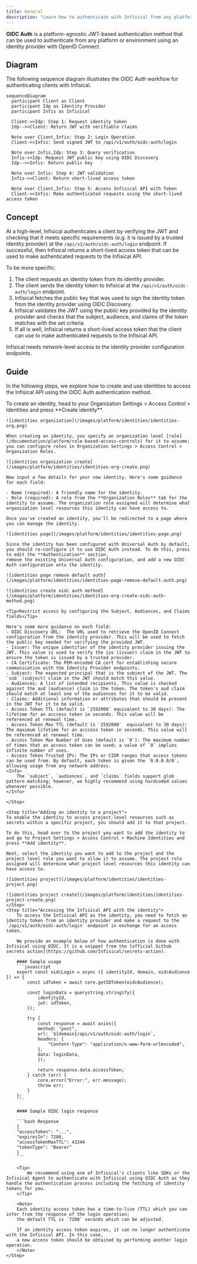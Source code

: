 ```yaml
---
title: General
description: "Learn how to authenticate with Infisical from any platform or environment using OpenID Connect (OIDC)."
---
```


**OIDC Auth** is a platform-agnostic JWT-based authentication method that can be used to authenticate from any platform or environment using an identity provider with OpenID Connect.

## Diagram

The following sequence diagram illustrates the OIDC Auth workflow for authenticating clients with Infisical.

```mermaid
sequenceDiagram
  participant Client as Client
  participant Idp as Identity Provider
  participant Infis as Infisical

  Client->>Idp: Step 1: Request identity token
  Idp-->>Client: Return JWT with verifiable claims

  Note over Client,Infis: Step 2: Login Operation
  Client->>Infis: Send signed JWT to /api/v1/auth/oidc-auth/login

  Note over Infis,Idp: Step 3: Query verification
  Infis->>Idp: Request JWT public key using OIDC Discovery
  Idp-->>Infis: Return public key

  Note over Infis: Step 4: JWT validation
  Infis->>Client: Return short-lived access token

  Note over Client,Infis: Step 5: Access Infisical API with Token
  Client->>Infis: Make authenticated requests using the short-lived access token
```

## Concept

At a high-level, Infisical authenticates a client by verifying the JWT and checking that it meets specific requirements (e.g. it is issued by a trusted identity provider) at the `/api/v1/auth/oidc-auth/login` endpoint. If successful,
then Infisical returns a short-lived access token that can be used to make authenticated requests to the Infisical API.

To be more specific:

1. The client requests an identity token from its identity provider.
2. The client sends the identity token to Infisical at the `/api/v1/auth/oidc-auth/login` endpoint.
3. Infisical fetches the public key that was used to sign the identity token from the identity provider using OIDC Discovery.
4. Infisical validates the JWT using the public key provided by the identity provider and checks that the subject, audience, and claims of the token matches with the set criteria.
5. If all is well, Infisical returns a short-lived access token that the client can use to make authenticated requests to the Infisical API.

<Note>
  Infisical needs network-level access to the identity provider configuration
  endpoints.
</Note>

## Guide

In the following steps, we explore how to create and use identities to access the Infisical API using the OIDC Auth authentication method.

<Steps>
    <Step title="Creating an identity">
    To create an identity, head to your Organization Settings > Access Control > Identities and press **Create identity**.

    ![identities organization](/images/platform/identities/identities-org.png)

    When creating an identity, you specify an organization level [role](/documentation/platform/role-based-access-controls) for it to assume; you can configure roles in Organization Settings > Access Control > Organization Roles.

    ![identities organization create](/images/platform/identities/identities-org-create.png)

    Now input a few details for your new identity. Here's some guidance for each field:

    - Name (required): A friendly name for the identity.
    - Role (required): A role from the **Organization Roles** tab for the identity to assume. The organization role assigned will determine what organization level resources this identity can have access to.

    Once you've created an identity, you'll be redirected to a page where you can manage the identity.

    ![identities page](/images/platform/identities/identities-page.png)

    Since the identity has been configured with Universal Auth by default, you should re-configure it to use OIDC Auth instead. To do this, press to edit the **Authentication** section,
    remove the existing Universal Auth configuration, and add a new OIDC Auth configuration onto the identity.

    ![identities page remove default auth](/images/platform/identities/identities-page-remove-default-auth.png)

    ![identities create oidc auth method](/images/platform/identities/identities-org-create-oidc-auth-method.png)

    <Tip>Restrict access by configuring the Subject, Audiences, and Claims fields</Tip>

    Here's some more guidance on each field:
    - OIDC Discovery URL:  The URL used to retrieve the OpenID Connect configuration from the identity provider. This will be used to fetch the public key needed for verifying the provided JWT.
    - Issuer: The unique identifier of the identity provider issuing the JWT. This value is used to verify the iss (issuer) claim in the JWT to ensure the token is issued by a trusted provider.
    - CA Certificate: The PEM-encoded CA cert for establishing secure communication with the Identity Provider endpoints.
    - Subject: The expected principal that is the subject of the JWT. The `sub` (subject) claim in the JWT should match this value.
    - Audiences: A list of intended recipients. This value is checked against the aud (audience) claim in the token. The token's aud claim should match at least one of the audiences for it to be valid.
    - Claims: Additional information or attributes that should be present in the JWT for it to be valid.
    - Access Token TTL (default is `2592000` equivalent to 30 days): The lifetime for an acccess token in seconds. This value will be referenced at renewal time.
    - Access Token Max TTL (default is `2592000`  equivalent to 30 days): The maximum lifetime for an acccess token in seconds. This value will be referenced at renewal time.
    - Access Token Max Number of Uses (default is `0`): The maximum number of times that an access token can be used; a value of `0` implies infinite number of uses.
    - Access Token Trusted IPs: The IPs or CIDR ranges that access tokens can be used from. By default, each token is given the `0.0.0.0/0`, allowing usage from any network address.
    <Info>
        The `subject`, `audiences`, and `claims` fields support glob pattern matching; however, we highly recommend using hardcoded values whenever possible.
    </Info>

    </Step>

    <Step title="Adding an identity to a project">
    To enable the identity to access project-level resources such as secrets within a specific project, you should add it to that project.

    To do this, head over to the project you want to add the identity to and go to Project Settings > Access Control > Machine Identities and press **Add identity**.

    Next, select the identity you want to add to the project and the project level role you want to allow it to assume. The project role assigned will determine what project level resources this identity can have access to.

    ![identities project](/images/platform/identities/identities-project.png)

    ![identities project create](/images/platform/identities/identities-project-create.png)
    </Step>
    <Step title="Accessing the Infisical API with the identity">
        To access the Infisical API as the identity, you need to fetch an identity token from an identity provider and make a request to the `/api/v1/auth/oidc-auth/login` endpoint in exchange for an access token.

        We provide an example below of how authentication is done with Infisical using OIDC. It is a snippet from the [official Github secrets action](https://github.com/Infisical/secrets-action).

        #### Sample usage
        ```javascript
        export const oidcLogin = async ({ identityId, domain, oidcAudience }) => {
            const idToken = await core.getIDToken(oidcAudience);

            const loginData = querystring.stringify({
                identityId,
                jwt: idToken,
            });

            try {
                const response = await axios({
                method: "post",
                url: `${domain}/api/v1/auth/oidc-auth/login`,
                headers: {
                    "Content-Type": "application/x-www-form-urlencoded",
                },
                data: loginData,
                });

                return response.data.accessToken;
            } catch (err) {
                core.error("Error:", err.message);
                throw err;
            }
        };
        ```

        #### Sample OIDC login response

        ```bash Response
        {
        "accessToken": "...",
        "expiresIn": 7200,
        "accessTokenMaxTTL": 43244
        "tokenType": "Bearer"
        }
        ```

        <Tip>
            We recommend using one of Infisical's clients like SDKs or the Infisical Agent to authenticate with Infisical using OIDC Auth as they handle the authentication process including the fetching of identity tokens for you.
        </Tip>

        <Note>
        Each identity access token has a time-to-live (TTL) which you can infer from the response of the login operation;
        the default TTL is `7200` seconds which can be adjusted.

        If an identity access token expires, it can no longer authenticate with the Infisical API. In this case,
        a new access token should be obtained by performing another login operation.
        </Note>
    </Step>

</Steps>

